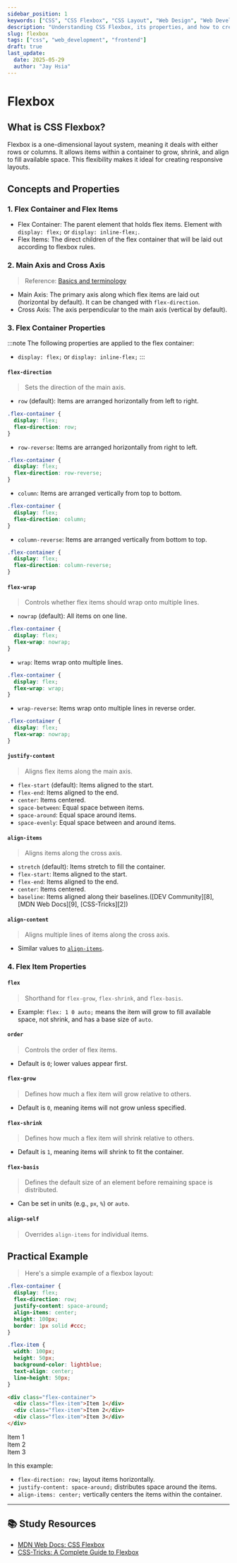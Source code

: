 ```yaml
---
sidebar_position: 1
keywords: ["CSS", "CSS Flexbox", "CSS Layout", "Web Design", "Web Development", "Frontend", "front-end"]
description: "Understanding CSS Flexbox, its properties, and how to create flexible layouts."
slug: flexbox
tags: ["css", "web_development", "frontend"]
draft: true
last_update:
  date: 2025-05-29
  author: "Jay Hsia"
---
```


# Flexbox

## What is CSS Flexbox?

Flexbox is a one-dimensional layout system, meaning it deals with either rows or columns. It allows items within a container to grow, shrink, and align to fill available space. This flexibility makes it ideal for creating responsive layouts.

## Concepts and Properties

### 1. Flex Container and Flex Items

- Flex Container: The parent element that holds flex items. Element with `display: flex;` or `display: inline-flex;`.
- Flex Items: The direct children of the flex container that will be laid out according to flexbox rules.

### 2. Main Axis and Cross Axis

> Reference: [Basics and terminology](https://css-tricks.com/snippets/css/a-guide-to-flexbox/#aa-basics-and-terminology)

- Main Axis: The primary axis along which flex items are laid out (horizontal by default). It can be changed with `flex-direction`.
- Cross Axis: The axis perpendicular to the main axis (vertical by default).

### 3. Flex Container Properties

:::note
The following properties are applied to the flex container:

- `display: flex;` or `display: inline-flex;`
  :::

#### `flex-direction`

> Sets the direction of the main axis.

- `row` (default): Items are arranged horizontally from left to right.

```css
.flex-container {
  display: flex;
  flex-direction: row;
}
```

- `row-reverse`: Items are arranged horizontally from right to left.

```css
.flex-container {
  display: flex;
  flex-direction: row-reverse;
}
```

- `column`: Items are arranged vertically from top to bottom.

```css
.flex-container {
  display: flex;
  flex-direction: column;
}
```

- `column-reverse`: Items are arranged vertically from bottom to top.

```css
.flex-container {
  display: flex;
  flex-direction: column-reverse;
}
```

#### `flex-wrap`

> Controls whether flex items should wrap onto multiple lines.

- `nowrap` (default): All items on one line.

```css
.flex-container {
  display: flex;
  flex-wrap: nowrap;
}
```

- `wrap`: Items wrap onto multiple lines.

```css
.flex-container {
  display: flex;
  flex-wrap: wrap;
}
```

- `wrap-reverse`: Items wrap onto multiple lines in reverse order.

```css
.flex-container {
  display: flex;
  flex-wrap: nowrap;
}
```

#### `justify-content`

> Aligns flex items along the main axis.

- `flex-start` (default): Items aligned to the start.
- `flex-end`: Items aligned to the end.
- `center`: Items centered.
- `space-between`: Equal space between items.
- `space-around`: Equal space around items.
- `space-evenly`: Equal space between and around items.

#### `align-items`

> Aligns items along the cross axis.

- `stretch` (default): Items stretch to fill the container.
- `flex-start`: Items aligned to the start.
- `flex-end`: Items aligned to the end.
- `center`: Items centered.
- `baseline`: Items aligned along their baselines.([DEV Community][8], [MDN Web Docs][9], [CSS-Tricks][2])

#### `align-content`

> Aligns multiple lines of items along the cross axis.

- Similar values to [`align-items`](#align-items).

### 4. Flex Item Properties

#### `flex`

> Shorthand for `flex-grow`, `flex-shrink`, and `flex-basis`.

- Example: `flex: 1 0 auto;` means the item will grow to fill available space, not shrink, and has a base size of `auto`.

#### `order`

> Controls the order of flex items.

- Default is `0`; lower values appear first.

#### `flex-grow`

> Defines how much a flex item will grow relative to others.

- Default is `0`, meaning items will not grow unless specified.

#### `flex-shrink`

> Defines how much a flex item will shrink relative to others.

- Default is `1`, meaning items will shrink to fit the container.

#### `flex-basis`

> Defines the default size of an element before remaining space is distributed.

- Can be set in units (e.g., `px`, `%`) or `auto`.

#### `align-self`

> Overrides `align-items` for individual items.

## Practical Example

> Here's a simple example of a flexbox layout:

```css
.flex-container {
  display: flex;
  flex-direction: row;
  justify-content: space-around;
  align-items: center;
  height: 100px;
  border: 1px solid #ccc;
}

.flex-item {
  width: 100px;
  height: 50px;
  background-color: lightblue;
  text-align: center;
  line-height: 50px;
}
```

```html
<div class="flex-container">
  <div class="flex-item">Item 1</div>
  <div class="flex-item">Item 2</div>
  <div class="flex-item">Item 3</div>
</div>
```

<div class="note-flex-container">
  <div class="note-flex-item">Item 1</div>
  <div class="note-flex-item">Item 2</div>
  <div class="note-flex-item">Item 3</div>
</div>

In this example:

- `flex-direction: row;` layout items horizontally.
- `justify-content: space-around;` distributes space around the items.
- `align-items: center;` vertically centers the items within the container.

---

## 📚 Study Resources

- [MDN Web Docs: CSS Flexbox](https://developer.mozilla.org/en-US/docs/Web/CSS/CSS_flexible_box_layout)
- [CSS-Tricks: A Complete Guide to Flexbox](https://css-tricks.com/snippets/css/a-guide-to-flexbox/)
